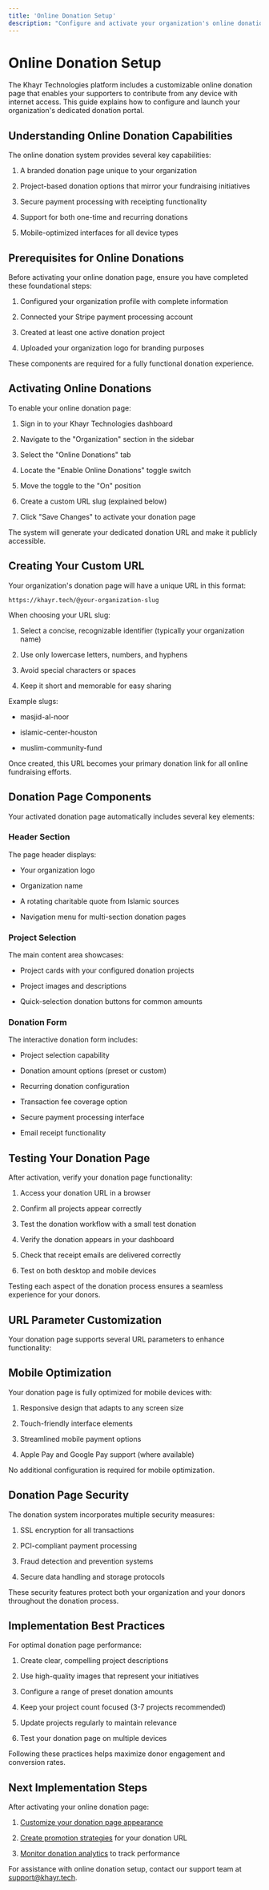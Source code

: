 ```yaml
---
title: 'Online Donation Setup'
description: "Configure and activate your organization's online donation page"
---
```


# Online Donation Setup

The Khayr Technologies platform includes a customizable online donation page that enables your supporters to contribute from any device with internet access. This guide explains how to configure and launch your organization's dedicated donation portal.

## Understanding Online Donation Capabilities

The online donation system provides several key capabilities:

1. A branded donation page unique to your organization

2. Project-based donation options that mirror your fundraising initiatives

3. Secure payment processing with receipting functionality

4. Support for both one-time and recurring donations

5. Mobile-optimized interfaces for all device types

## Prerequisites for Online Donations

Before activating your online donation page, ensure you have completed these foundational steps:

1. Configured your organization profile with complete information

2. Connected your Stripe payment processing account

3. Created at least one active donation project

4. Uploaded your organization logo for branding purposes

These components are required for a fully functional donation experience.

## Activating Online Donations

To enable your online donation page:

1. Sign in to your Khayr Technologies dashboard

2. Navigate to the "Organization" section in the sidebar

3. Select the "Online Donations" tab

4. Locate the "Enable Online Donations" toggle switch

5. Move the toggle to the "On" position

6. Create a custom URL slug (explained below)

7. Click "Save Changes" to activate your donation page

The system will generate your dedicated donation URL and make it publicly accessible.

## Creating Your Custom URL

Your organization's donation page will have a unique URL in this format:

```
https://khayr.tech/@your-organization-slug
```

When choosing your URL slug:

1. Select a concise, recognizable identifier (typically your organization name)

2. Use only lowercase letters, numbers, and hyphens

3. Avoid special characters or spaces

4. Keep it short and memorable for easy sharing

Example slugs:

* masjid-al-noor

* islamic-center-houston

* muslim-community-fund

Once created, this URL becomes your primary donation link for all online fundraising efforts.

## Donation Page Components

Your activated donation page automatically includes several key elements:

### Header Section

The page header displays:

* Your organization logo

* Organization name

* A rotating charitable quote from Islamic sources

* Navigation menu for multi-section donation pages

### Project Selection

The main content area showcases:

* Project cards with your configured donation projects

* Project images and descriptions

* Quick-selection donation buttons for common amounts

### Donation Form

The interactive donation form includes:

* Project selection capability

* Donation amount options (preset or custom)

* Recurring donation configuration

* Transaction fee coverage option

* Secure payment processing interface

* Email receipt functionality

## Testing Your Donation Page

After activation, verify your donation page functionality:

1. Access your donation URL in a browser

2. Confirm all projects appear correctly

3. Test the donation workflow with a small test donation

4. Verify the donation appears in your dashboard

5. Check that receipt emails are delivered correctly

6. Test on both desktop and mobile devices

Testing each aspect of the donation process ensures a seamless experience for your donors.

## URL Parameter Customization

Your donation page supports several URL parameters to enhance functionality:

## Mobile Optimization

Your donation page is fully optimized for mobile devices with:

1. Responsive design that adapts to any screen size

2. Touch-friendly interface elements

3. Streamlined mobile payment options

4. Apple Pay and Google Pay support (where available)

No additional configuration is required for mobile optimization.

## Donation Page Security

The donation system incorporates multiple security measures:

1. SSL encryption for all transactions

2. PCI-compliant payment processing

3. Fraud detection and prevention systems

4. Secure data handling and storage protocols

These security features protect both your organization and your donors throughout the donation process.

## Implementation Best Practices

For optimal donation page performance:

1. Create clear, compelling project descriptions

2. Use high-quality images that represent your initiatives

3. Configure a range of preset donation amounts

4. Keep your project count focused (3-7 projects recommended)

5. Update projects regularly to maintain relevance

6. Test your donation page on multiple devices

Following these practices helps maximize donor engagement and conversion rates.

## Next Implementation Steps

After activating your online donation page:

1. [Customize your donation page appearance](/docs/online-donations/customization)

2. [Create promotion strategies](/docs/online-donations/sharing) for your donation URL

3. [Monitor donation analytics](/docs/donation-management/donations) to track performance

For assistance with online donation setup, contact our support team at [support@khayr.tech](mailto:support@khayr.tech).